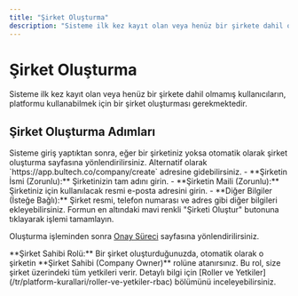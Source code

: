```yaml
---
title: "Şirket Oluşturma"
description: "Sisteme ilk kez kayıt olan veya henüz bir şirkete dahil olmamış kullanıcıların, platformu kullanabilmek için bir şirket oluşturması gerekmektedir."
---
```


# Şirket Oluşturma

Sisteme ilk kez kayıt olan veya henüz bir şirkete dahil olmamış kullanıcıların, platformu kullanabilmek için bir şirket oluşturması gerekmektedir.

## Şirket Oluşturma Adımları

<Steps>
  <Step title="Sayfaya Erişin">
    Sisteme giriş yaptıktan sonra, eğer bir şirketiniz yoksa otomatik olarak şirket oluşturma sayfasına yönlendirilirsiniz. Alternatif olarak `https://app.bultech.co/company/create` adresine gidebilirsiniz.
  </Step>
  <Step title="Formu Doldurun">
    - **Şirketin İsmi (Zorunlu):** Şirketinizin tam adını girin.
    - **Şirketin Maili (Zorunlu):** Şirketiniz için kullanılacak resmi e-posta adresini girin.
    - **Diğer Bilgiler (İsteğe Bağlı):** Şirket resmi, telefon numarası ve adres gibi diğer bilgileri ekleyebilirsiniz.
  </Step>
  <Step title="Şirketi Oluşturun">
    Formun en altındaki mavi renkli "Şirketi Oluştur" butonuna tıklayarak işlemi tamamlayın.
  </Step>
</Steps>

Oluşturma işleminden sonra [Onay Süreci](/tr/sirket-islemleri/onay-sureci) sayfasına yönlendirilirsiniz.

<Note>
  **Şirket Sahibi Rolü:** Bir şirket oluşturduğunuzda, otomatik olarak o şirketin **Şirket Sahibi (Company Owner)** rolüne atanırsınız. Bu rol, size şirket üzerindeki tüm yetkileri verir. Detaylı bilgi için [Roller ve Yetkiler](/tr/platform-kurallari/roller-ve-yetkiler-rbac) bölümünü inceleyebilirsiniz.
</Note>
